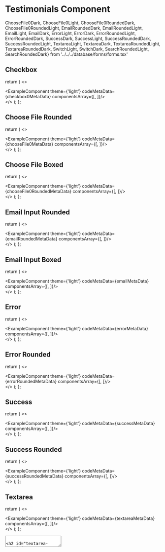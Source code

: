 # Testimonials Component

ChooseFile0Dark, ChooseFile0Light, 
ChooseFile0RoundedDark, ChooseFile0RoundedLight,
EmailRoundedDark, EmailRoundedLight,
EmailLight, EmailDark,
ErrorLight, ErrorDark,
ErrorRoundedLight, ErrorRoundedDark,
SuccessDark, SuccessLight,
SuccessRoundedDark, SuccessRoundedLight,
TextareaLight, TextareaDark,
TextareaRoundedLight, TextareaRoundedDark,
SwitchLight, SwitchDark,
SearchRoundedLight, SearchRoundedDark} from '../../../database/forms/forms.tsx'


## Checkbox 

  return (
    <>
    <div className='mb-20'>
        <ExampleComponent theme={'light'} codeMetaData={checkbox0MetaData} componentsArray={[<Checkbox0Dark />, <Checkbox0Light/>]}/>
    </div>
    </>
  );
};

<Checkbox0/>

## Choose File Rounded

  return (
    <>
    <div className='mb-20'>
        <ExampleComponent theme={'light'} codeMetaData={chooseFile0MetaData} componentsArray={[<ChooseFile0Dark />, <ChooseFile0Light/>]}/>
    </div>
    </>
  );
};

<ChooseFile0/>

## Choose File Boxed

  return (
    <>
    <div className='mb-20'>
        <ExampleComponent theme={'light'} codeMetaData={chooseFile0RoundedMetaData} componentsArray={[<ChooseFile0RoundedDark />, <ChooseFile0RoundedLight/>]}/>
    </div>
    </>
  );
};

<ChooseFile0Rounded/>

## Email Input Rounded

  return (
    <>
    <div className='mb-20'>
        <ExampleComponent theme={'light'} codeMetaData={emailRoundedMetaData} componentsArray={[<EmailRoundedDark />, <EmailRoundedLight/>]}/>
    </div>
    </>
  );
};

<EmailRounded/>

## Email Input Boxed

  return (
    <>
    <div className='mb-20'>
        <ExampleComponent theme={'light'} codeMetaData={emailMetaData} componentsArray={[<EmailDark />, <EmailLight/>]}/>
    </div>
    </>
  );
};

<Email/>

## Error

  return (
    <>
    <div className='mb-20'>
        <ExampleComponent theme={'light'} codeMetaData={errorMetaData} componentsArray={[<ErrorDark />, <ErrorLight/>]}/>
    </div>
    </>
  );
};

<Error/>

## Error Rounded

  return (
    <>
    <div className='mb-20'>
        <ExampleComponent theme={'light'} codeMetaData={errorRoundedMetaData} componentsArray={[<ErrorRoundedDark />, <ErrorRoundedLight/>]}/>
    </div>
    </>
  );
};

<ErrorRounded/>

## Success

  return (
    <>
    <div className='mb-20'>
        <ExampleComponent theme={'light'} codeMetaData={successMetaData} componentsArray={[<SuccessDark />, <SuccessLight/>]}/>
    </div>
    </>
  );
};

<Success/>


## Success Rounded

  return (
    <>
    <div className='mb-20'>
        <ExampleComponent theme={'light'} codeMetaData={successRoundedMetaData} componentsArray={[<SuccessRoundedDark />, <SuccessRoundedLight/>]}/>
    </div>
    </>
  );
};

<SuccessRounded/>

## Textarea

  return (
    <>
    <div className='mb-20'>
        <ExampleComponent theme={'light'} codeMetaData={textareaMetaData} componentsArray={[<TextareaDark />, <TextareaLight/>]}/>
    </div>
    </>
  );
};

<Textarea/>

## Textarea Rounded

  return (
    <>
    <div className='mb-20'>
        <ExampleComponent theme={'light'} codeMetaData={textareaRoundedMetaData} componentsArray={[<TextareaRoundedDark />, <TextareaRoundedLight/>]}/>
    </div>
    </>
  );
};

<TextareaRounded/>

{/* ## Switch

  return (
    <>
    <div className='mb-20'>
        <ExampleComponent theme={'light'} codeMetaData={switchMetaData} componentsArray={[<SwitchDark />, <SwitchLight/>]}/>
    </div>
    </>
  );
};

<Switch/> */}

## Search Rounded

  return (
    <>
    <div className='mb-20'>
        <ExampleComponent theme={'light'} codeMetaData={searchRoundedMetaData} componentsArray={[<SearchRoundedDark />, <SearchRoundedLight/>]}/>
    </div>
    </>
  );
};

<SearchRounded/>